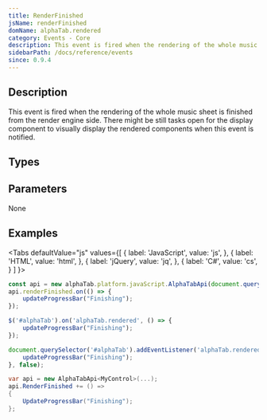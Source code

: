 ```yaml
---
title: RenderFinished
jsName: renderFinished
domName: alphaTab.rendered
category: Events - Core
description: This event is fired when the rendering of the whole music sheet is finished.
sidebarPath: /docs/reference/events
since: 0.9.4
---
```



## Description
This event is fired when the rendering of the whole music sheet is finished from the render engine side. There might be still tasks open for
the display component to visually display the rendered components when this event is notified. 

<EventDescription metadata={metadata} />

## Types

<TypeTable>
    <TypeRow type="net" name="Action" />    
    <TypeRow type="js" name="function()" />    
</TypeTable>

## Parameters
None

## Examples

<Tabs
  defaultValue="js"
  values={[
    { label: 'JavaScript', value: 'js', },
    { label: 'HTML', value: 'html', },
    { label: 'jQuery', value: 'jq', },
    { label: 'C#', value: 'cs', }
  ]
}>
<TabItem value="js">

```js
const api = new alphaTab.platform.javaScript.AlphaTabApi(document.querySelector('#alphaTab'));
api.renderFinished.on(() => {
    updateProgressBar("Finishing");
});  
```

</TabItem>
<TabItem value="jq">

```js
$('#alphaTab').on('alphaTab.rendered', () => {
    updateProgressBar("Finishing");
});
```

</TabItem>
<TabItem value="html">

```js
document.querySelector('#alphaTab').addEventListener('alphaTab.rendered', (e) => {
    updateProgressBar("Finishing");
}, false);
```

</TabItem>
<TabItem value="cs">

```cs
var api = new AlphaTabApi<MyControl>(...);
api.RenderFinished += () => 
{
    UpdateProgressBar("Finishing");
};
```

</TabItem>
</Tabs>